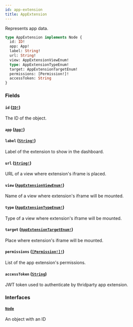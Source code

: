 ```yaml
---
id: app-extension
title: AppExtension
---
```


Represents app data.

```graphql
type AppExtension implements Node {
  id: ID!
  app: App!
  label: String!
  url: String!
  view: AppExtensionViewEnum!
  type: AppExtensionTypeEnum!
  target: AppExtensionTargetEnum!
  permissions: [Permission!]!
  accessToken: String
}
```

### Fields

#### `id` ([`ID!`](../../../developer/api-reference/scalars/id))

The ID of the object.

#### `app` ([`App!`](../../../developer/api-reference/objects/app))

#### `label` ([`String!`](../../../developer/api-reference/scalars/string))

Label of the extension to show in the dashboard.

#### `url` ([`String!`](../../../developer/api-reference/scalars/string))

URL of a view where extension's iframe is placed.

#### `view` ([`AppExtensionViewEnum!`](../../../developer/api-reference/enums/app-extension-view-enum))

Name of a view where extension's iframe will be mounted.

#### `type` ([`AppExtensionTypeEnum!`](../../../developer/api-reference/enums/app-extension-type-enum))

Type of a view where extension's iframe will be mounted.

#### `target` ([`AppExtensionTargetEnum!`](../../../developer/api-reference/enums/app-extension-target-enum))

Place where extension's iframe will be mounted.

#### `permissions` ([`[Permission!]!`](../../../developer/api-reference/objects/permission))

List of the app extension's permissions.

#### `accessToken` ([`String`](../../../developer/api-reference/scalars/string))

JWT token used to authenticate by thridparty app extension.

### Interfaces

#### [`Node`](../../../developer/api-reference/interfaces/node)

An object with an ID
